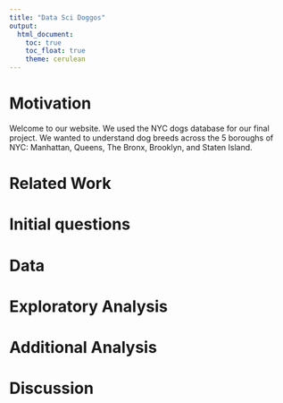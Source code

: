 ```yaml
---
title: "Data Sci Doggos"
output: 
  html_document:
    toc: true
    toc_float: true
    theme: cerulean
---
```


# Motivation

Welcome to our website. We used the NYC dogs database for our final project. We wanted to understand dog breeds across the 5 boroughs of NYC: Manhattan, Queens, The Bronx, Brooklyn, and Staten Island. 

# Related Work 

# Initial questions

# Data

# Exploratory Analysis

# Additional Analysis

# Discussion